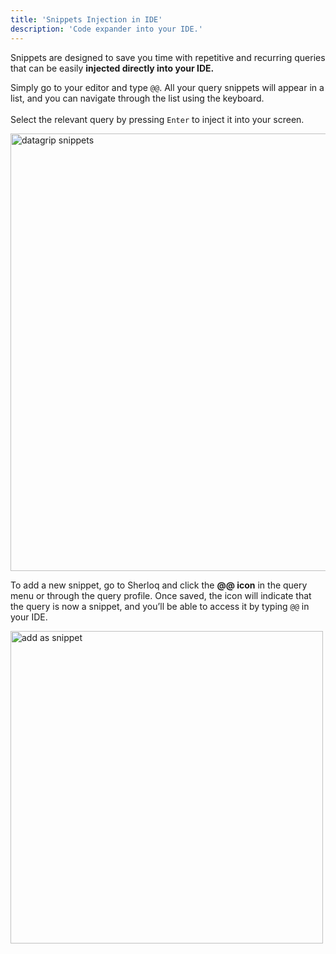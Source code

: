 ```yaml
---
title: 'Snippets Injection in IDE'
description: 'Code expander into your IDE.'
---
```


Snippets are designed to save you time with repetitive and recurring queries that can be easily **injected directly into your IDE.**

Simply go to your editor and type `@@`. All your query snippets will appear in a list, and you can navigate through the list using the keyboard. <br></br>
Select the relevant query by pressing `Enter` to inject it into your screen.

<img src="/images/datagrip_snippets.png" 
   alt = "datagrip snippets"
   width="700" />


   To add a new snippet, go to Sherloq and click the **@@ icon** in the query menu or through the query profile. Once saved, the icon will indicate that the query is now a snippet, and you’ll be able to access it by typing `@@` in your IDE.

   <img src="/images/add_as_snippet.png" 
   alt = "add as snippet"
   width="500" />